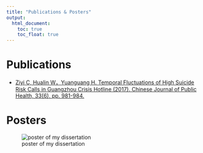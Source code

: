 ```yaml
---
title: "Publications & Posters"
output:
  html_document:
    toc: true
    toc_float: true
---
```


# Publications



* [Ziyi C, Hualin W，Yuanguang H. Temporal Fluctuations of High Suicide Risk Calls in Guangzhou Crisis Hotline (2017). Chinese Journal of Public Health, 33(6), pp. 981-984.](http://www.zgggws.com/CN/Y2017/V33/I6/981)



# Posters

![poster of my dissertation](Image/Slide1.png)